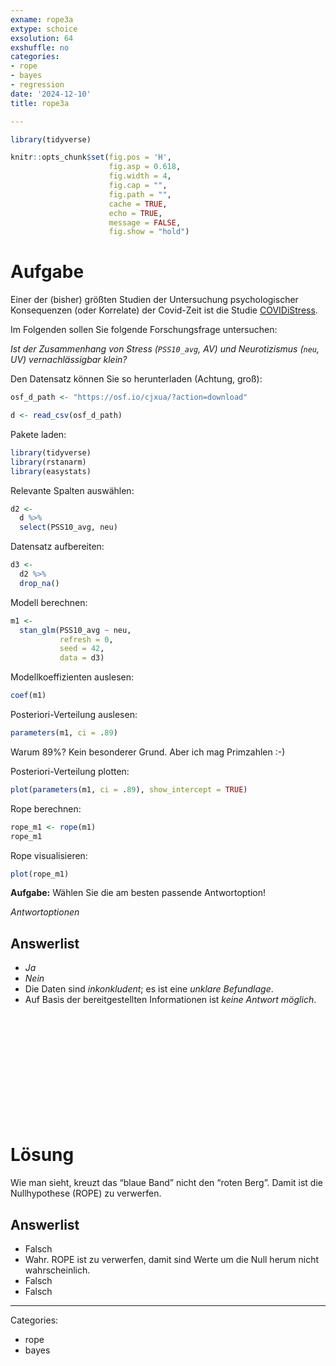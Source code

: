 ```yaml
---
exname: rope3a
extype: schoice
exsolution: 64
exshuffle: no
categories:
- rope
- bayes
- regression
date: '2024-12-10'
title: rope3a

---
```





```r
library(tidyverse)

```


```r
knitr::opts_chunk$set(fig.pos = 'H',
                      fig.asp = 0.618,
                      fig.width = 4,
                      fig.cap = "", 
                      fig.path = "",
                      cache = TRUE,
                      echo = TRUE,
                      message = FALSE,
                      fig.show = "hold")
```






# Aufgabe

Einer der (bisher) größten Studien der Untersuchung psychologischer Konsequenzen (oder Korrelate) der Covid-Zeit ist die Studie [COVIDiStress](https://www.nature.com/articles/s41597-020-00784-9).

Im Folgenden sollen Sie folgende Forschungsfrage untersuchen:

*Ist der Zusammenhang von Stress (`PSS10_avg`, AV) und Neurotizismus (`neu`, UV) vernachlässigbar klein?*

Den Datensatz können Sie so herunterladen (Achtung, groß):




```r
osf_d_path <- "https://osf.io/cjxua/?action=download"

d <- read_csv(osf_d_path)
```






Pakete laden:

```r
library(tidyverse)
library(rstanarm)
library(easystats)
```




Relevante Spalten auswählen:

```r
d2 <-
  d %>% 
  select(PSS10_avg, neu)
```

Datensatz aufbereiten:

```r
d3 <-
  d2 %>% 
  drop_na()
```

Modell berechnen:

```r
m1 <-
  stan_glm(PSS10_avg ~ neu, 
           refresh = 0,
           seed = 42,
           data = d3)
```


Modellkoeffizienten auslesen:

```r
coef(m1)
```

Posteriori-Verteilung auslesen:

```r
parameters(m1, ci = .89)
```

Warum 89%? Kein besonderer Grund. Aber ich mag Primzahlen :-)

Posteriori-Verteilung plotten:

```r
plot(parameters(m1, ci = .89), show_intercept = TRUE)
```


Rope berechnen:

```r
rope_m1 <- rope(m1)
rope_m1
```




Rope visualisieren:

```r
plot(rope_m1)
```



**Aufgabe:** Wählen Sie die am besten passende Antwortoption!

*Antwortoptionen*

Answerlist
----------
* *Ja*
* *Nein*
* Die Daten sind  *inkonkludent*; es ist eine *unklare Befundlage*.
* Auf Basis der bereitgestellten Informationen ist *keine Antwort möglich*.




</br>
</br>
</br>
</br>
</br>
</br>
</br>
</br>
</br>
</br>



# Lösung


Wie man sieht, kreuzt das "blaue Band" nicht den "roten Berg".
Damit ist die Nullhypothese (ROPE) zu verwerfen.







Answerlist
----------


* Falsch
* Wahr. ROPE ist zu verwerfen, damit sind Werte um die Null herum nicht wahrscheinlich.
* Falsch
* Falsch





---

Categories: 

- rope
- bayes

